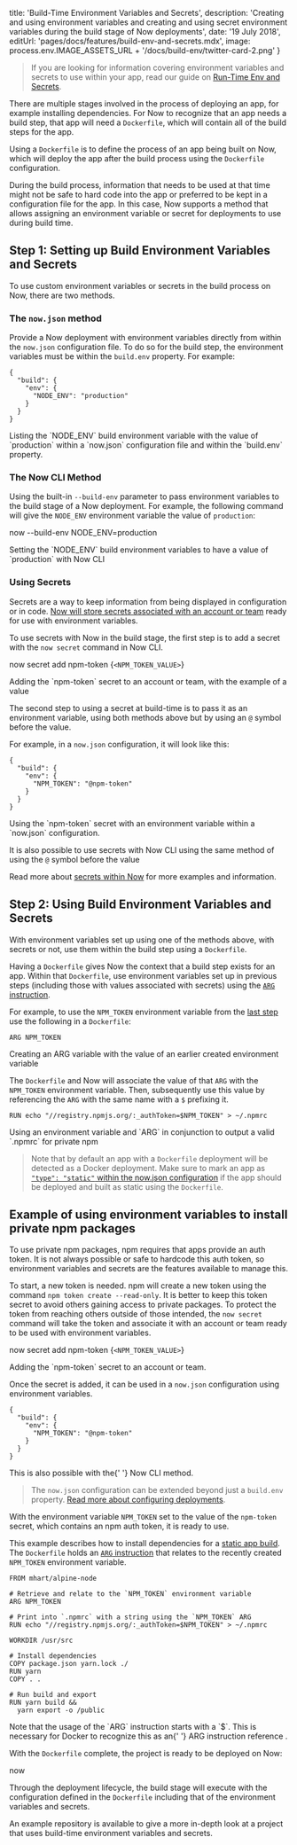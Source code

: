 

  title: 'Build-Time Environment Variables and Secrets',
  description:
    'Creating and using environment variables and creating and using secret environment variables during the build stage of Now deployments',
  date: '19 July 2018',
  editUrl: 'pages/docs/features/build-env-and-secrets.mdx',
  image: process.env.IMAGE_ASSETS_URL + '/docs/build-env/twitter-card-2.png'
}

> If you are looking for information covering environment variables and secrets to use within your app, read our guide on [Run-Time Env and Secrets](/docs/features/env-and-secrets).

There are multiple stages involved in the process of deploying an app, for example installing dependencies. For Now to recognize that an app needs a build step, that app will need a `Dockerfile`, which will contain all of the build steps for the app.

Using a `Dockerfile` is to define the process of an app being built on Now, which will deploy the app after the build process using the `Dockerfile` configuration.

During the build process, information that needs to be used at that time might not be safe to hard code into the app or preferred to be kept in a configuration file for the app. In this case, Now supports a method that allows assigning an environment variable or secret for deployments to use during build time.

## Step 1: Setting up Build Environment Variables and Secrets

To use custom environment variables or secrets in the build process on Now, there are two methods.

### The `now.json` method

Provide a Now deployment with environment variables directly from within the `now.json` configuration file. To do so for the build step, the environment variables must be within the `build.env` property. For example:

```
{
  "build": {
    "env": {
      "NODE_ENV": "production"
    }
  }
}
```

<Caption>
  Listing the `NODE_ENV` build environment variable with the value of
  `production` within a `now.json` configuration file and within the `build.env`
  property.
</Caption>

### The Now CLI Method

Using the built-in `--build-env` parameter to pass environment variables to the build stage of a Now deployment. For example, the following command will give the `NODE_ENV` environment variable the value of `production`:

<TerminalInput>now --build-env NODE_ENV=production</TerminalInput>

<Caption>
  Setting the `NODE_ENV` build environment variables to have a value of
  `production` with Now CLI
</Caption>

### Using Secrets

Secrets are a way to keep information from being displayed in configuration or in code. [Now will store secrets associated with an account or team](/docs/features/env-and-secrets#securing-env-variables-using-secrets) ready for use with environment variables.

To use secrets with Now in the build stage, the first step is to add a secret with the `now secret` command in Now CLI.

<TerminalInput>now secret add npm-token {`<NPM_TOKEN_VALUE>`}</TerminalInput>

<Caption>
  Adding the `npm-token` secret to an account or team, with the example of a
  value
</Caption>

The second step to using a secret at build-time is to pass it as an environment variable, using both methods above but by using an `@` symbol before the value.

For example, in a `now.json` configuration, it will look like this:

```
{
  "build": {
    "env": {
      "NPM_TOKEN": "@npm-token"
    }
  }
}
```

<Caption>
  Using the `npm-token` secret with an environment variable within a `now.json`
  configuration.
</Caption>

It is also possible to use secrets with Now CLI using the same method of using the `@` symbol before the value

Read more about [secrets within Now](/docs/features/env-and-secrets#securing-env-variables-using-secrets) for more examples and information.

## Step 2: Using Build Environment Variables and Secrets

With environment variables set up using one of the methods above, with secrets or not, use them within the build step using a `Dockerfile`.

Having a `Dockerfile` gives Now the context that a build step exists for an app. Within that `Dockerfile`, use environment variables set up in previous steps (including those with values associated with secrets) using the [`ARG` instruction](https://docs.docker.com/engine/reference/builder/#arg).

For example, to use the `NPM_TOKEN` environment variable from the [last step](#using-secrets) use the following in a `Dockerfile`:

```
ARG NPM_TOKEN
```

<Caption>
  Creating an ARG variable with the value of an earlier created environment
  variable
</Caption>

The `Dockerfile` and Now will associate the value of that `ARG` with the `NPM_TOKEN` environment variable. Then, subsequently use this value by referencing the `ARG` with the same name with a `$` prefixing it.

```
RUN echo "//registry.npmjs.org/:_authToken=$NPM_TOKEN" > ~/.npmrc
```

<Caption>
  Using an environment variable and `ARG` in conjunction to output a valid
  `.npmrc` for private npm
</Caption>

> Note that by default an app with a `Dockerfile` deployment will be detected as a Docker deployment. Make sure to mark an app as [`"type": "static"` within the now.json configuration](docs/features/static-builds#step-3:-configuring-now-for-static-deployments) if the app should be deployed and built as static using the `Dockerfile`.

## Example of using environment variables to install private npm packages

To use private npm packages, npm requires that apps provide an auth token. It is not always possible or safe to hardcode this auth token, so environment variables and secrets are the features available to manage this.

To start, a new token is needed. npm will create a new token using the command `npm token create --read-only`. It is better to keep this token secret to avoid others gaining access to private packages. To protect the token from reaching others outside of those intended, the `now secret` command will take the token and associate it with an account or team ready to be used with environment variables.

<TerminalInput>now secret add npm-token {`<NPM_TOKEN_VALUE>`}</TerminalInput>

<Caption>Adding the `npm-token` secret to an account or team.</Caption>

Once the secret is added, it can be used in a `now.json` configuration using environment variables.

```
{
  "build": {
    "env": {
      "NPM_TOKEN": "@npm-token"
    }
  }
}
```

<Caption>
  This is also possible with the{' '}
  <GenericLink href="#the-now-cli-method">Now CLI method</GenericLink>.
</Caption>

> The `now.json` configuration can be extended beyond just a `build.env` property. [Read more about configuring deployments](/docs/features/configuration).

With the environment variable `NPM_TOKEN` set to the value of the `npm-token` secret, which contains an npm auth token, it is ready to use.

This example describes how to install dependencies for a [static app build](/docs/features/static-builds). The `Dockerfile` holds an [`ARG` instruction](https://docs.docker.com/engine/reference/builder/#arg) that relates to the recently created `NPM_TOKEN` environment variable.

```
FROM mhart/alpine-node

# Retrieve and relate to the `NPM_TOKEN` environment variable
ARG NPM_TOKEN

# Print into `.npmrc` with a string using the `NPM_TOKEN` ARG
RUN echo "//registry.npmjs.org/:_authToken=$NPM_TOKEN" > ~/.npmrc

WORKDIR /usr/src

# Install dependencies
COPY package.json yarn.lock ./
RUN yarn
COPY . .

# Run build and export
RUN yarn build &&
  yarn export -o /public
```

<Caption>
  Note that the usage of the `ARG` instruction starts with a `$`. This is
  necessary for Docker to recognize this as an{' '}
  <GenericLink href="https://docs.docker.com/engine/reference/builder/#arg">
    ARG instruction reference
  </GenericLink>
  .
</Caption>

With the `Dockerfile` complete, the project is ready to be deployed on Now:

<TerminalInput>now</TerminalInput>

Through the deployment lifecycle, the build stage will execute with the configuration defined in the `Dockerfile` including that of the environment variables and secrets.

An example repository is available to give a more in-depth look at a project that uses build-time environment variables and secrets.

